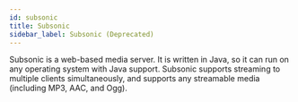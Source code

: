 ```yaml
---
id: subsonic
title: Subsonic
sidebar_label: Subsonic (Deprecated)
---
```



<Deprecated alternative="plex"/>

Subsonic is a web-based media server. It is written in Java, so it can run on any operating system with Java support. Subsonic supports streaming to multiple clients simultaneously, and supports any streamable media (including MP3, AAC, and Ogg).

